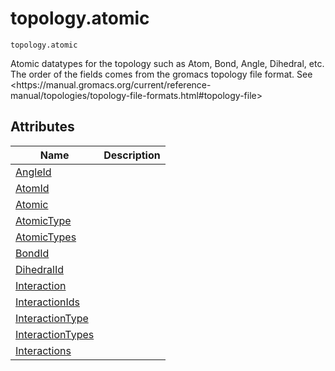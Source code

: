 # topology.atomic { #kimmdy.topology.atomic }

`topology.atomic`

Atomic datatypes for the topology such as Atom, Bond, Angle, Dihedral, etc.
The order of the fields comes from the gromacs topology file format.
See &lt;https://manual.gromacs.org/current/reference-manual/topologies/topology-file-formats.html#topology-file&gt;

## Attributes

| Name | Description |
| --- | --- |
| [AngleId](#kimmdy.topology.atomic.AngleId) |  |
| [AtomId](#kimmdy.topology.atomic.AtomId) |  |
| [Atomic](#kimmdy.topology.atomic.Atomic) |  |
| [AtomicType](#kimmdy.topology.atomic.AtomicType) |  |
| [AtomicTypes](#kimmdy.topology.atomic.AtomicTypes) |  |
| [BondId](#kimmdy.topology.atomic.BondId) |  |
| [DihedralId](#kimmdy.topology.atomic.DihedralId) |  |
| [Interaction](#kimmdy.topology.atomic.Interaction) |  |
| [InteractionIds](#kimmdy.topology.atomic.InteractionIds) |  |
| [InteractionType](#kimmdy.topology.atomic.InteractionType) |  |
| [InteractionTypes](#kimmdy.topology.atomic.InteractionTypes) |  |
| [Interactions](#kimmdy.topology.atomic.Interactions) |  |